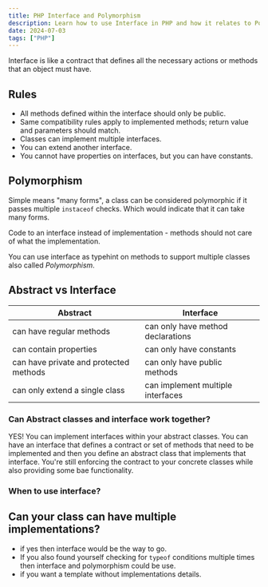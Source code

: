 ```yaml
---
title: PHP Interface and Polymorphism
description: Learn how to use Interface in PHP and how it relates to Polymorphism.
date: 2024-07-03
tags: ["PHP"]
---
```


Interface is like a contract that defines all the necessary actions or methods that an object must have.

## Rules
- All methods defined within the interface should only be public.
- Same compatibility rules apply to implemented methods; return value and parameters should match.
- Classes can implement multiple interfaces.
- You can extend another interface.
- You cannot have properties on interfaces, but you can have constants.

## Polymorphism

Simple means "many forms", a class can be considered polymorphic if it passes multiple `instaceof` checks.
Which would indicate that it can take many forms.

Code to an interface instead of implementation - methods should not care of what the implementation.

You can use interface as typehint on methods to support multiple classes also called *Polymorphism*.

## Abstract vs Interface

| Abstract      | Interface |
| ----------- | ----------- |
| can have regular methods | can only have method declarations |
| can contain properties | can only have constants |
| can have private and protected methods | can only have public methods |
| can only extend a single class | can implement multiple interfaces |

### Can Abstract classes and interface work together?

YES! You can implement interfaces within your abstract classes. You can have an interface that defines a contract or set of methods that need to be implemented and then you define an abstract class that implements that interface. You're still enforcing the contract to your concrete classes while also providing some bae functionality.

### When to use interface?

## Can your class can have multiple implementations?
- if yes then interface would be the way to go.
- If you also found yourself checking for `typeof` conditions multiple times then interface and polymorphism could be use.
- if you want a template without implementations details.


